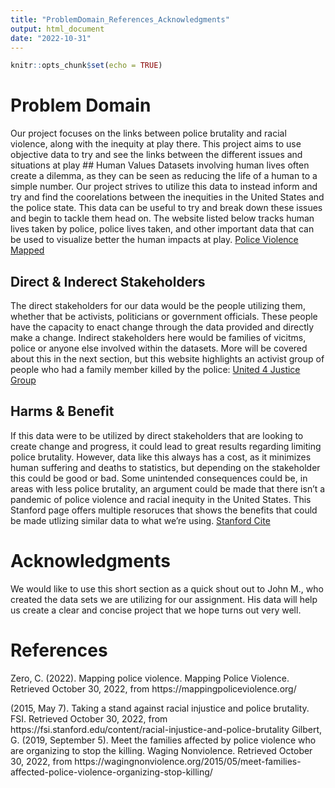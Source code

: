 ```yaml
---
title: "ProblemDomain_References_Acknowledgments"
output: html_document
date: "2022-10-31"
---
```


```r
knitr::opts_chunk$set(echo = TRUE)
```

# Problem Domain
Our project focuses on the links between police brutality and racial violence, along with the inequity at play there. This project aims to use objective data to try and see the links between the different issues and situations at play
## Human Values
Datasets involving human lives often create a dilemma, as they can be seen as reducing the life of a human to a simple number. Our project strives to utilize this data to instead inform and try and find the coorelations between the inequities in the United States and the police state. This data can be useful to try and break down these issues and begin to tackle them head on. The website listed below tracks human lives taken by police, police lives taken, and other important data that can be used to visualize better the human impacts at play. [Police Violence Mapped](https://mappingpoliceviolence.org)

## Direct & Inderect Stakeholders
The direct stakeholders for our data would be the people utilizing them, whether that be activists, politicians or government officials. These people have the capacity to enact change through the data provided and directly make a change. Indirect stakeholders here would be families of vicitms, police or anyone else involved within the datasets. More will be covered about this in the next section, but this website highlights an activist group of people who had a family member killed by the police: [United 4 Justice Group](https://wagingnonviolence.org/2015/05/meet-families-affected-police-violence-organizing-stop-killing/)

## Harms & Benefit
If this data were to be utilized by direct stakeholders that are looking to create change and progress, it could lead to great results regarding limiting police brutality. However, data like this always has a cost, as it minimizes human suffering and deaths to statistics, but depending on the stakeholder this could be good or bad. Some unintended consequences could be, in areas with less police brutality, an argument could be made that there isn't a pandemic of police violence and racial inequity in the United States. This Stanford page offers multiple resoruces that shows the benefits that could be made utlizing similar data to what we're using. [Stanford Cite](https://fsi.stanford.edu/content/racial-injustice-and-police-brutality)

# Acknowledgments
We would like to use this short section as a quick shout out to John M., who created the data sets we are utilizing for our assignment. His data will help us create a clear and concise project that we hope turns out very well.

# References 

Zero, C. (2022). Mapping police violence. Mapping Police Violence. Retrieved October 30, 2022, from https://mappingpoliceviolence.org/ 

(2015, May 7). Taking a stand against racial injustice and police brutality. FSI. Retrieved October 30, 2022, from https://fsi.stanford.edu/content/racial-injustice-and-police-brutality 
Gilbert, G. (2019, September 5). Meet the families affected by police violence who are organizing to stop the killing. Waging Nonviolence. Retrieved October 30, 2022, from https://wagingnonviolence.org/2015/05/meet-families-affected-police-violence-organizing-stop-killing/ 
